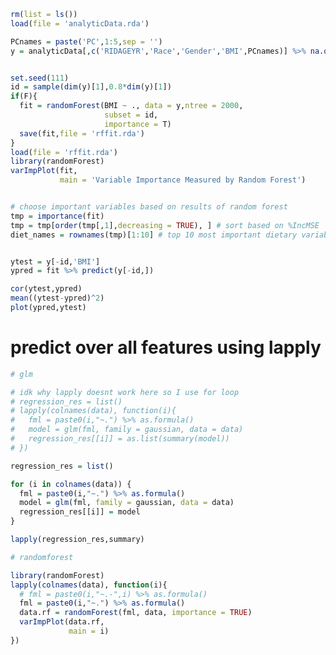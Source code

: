 


```r
rm(list = ls())
load(file = 'analyticData.rda')

PCnames = paste('PC',1:5,sep = '')
y = analyticData[,c('RIDAGEYR','Race','Gender','BMI',PCnames)] %>% na.omit()


set.seed(111)
id = sample(dim(y)[1],0.8*dim(y)[1])
if(F){
  fit = randomForest(BMI ~ ., data = y,ntree = 2000,
                     subset = id,
                     importance = T)
  save(fit,file = 'rffit.rda')
}
load(file = 'rffit.rda')
library(randomForest)
varImpPlot(fit,
           main = 'Variable Importance Measured by Random Forest')


# choose important variables based on results of random forest
tmp = importance(fit)
tmp = tmp[order(tmp[,1],decreasing = TRUE), ] # sort based on %IncMSE
diet_names = rownames(tmp)[1:10] # top 10 most important dietary variables


ytest = y[-id,'BMI']
ypred = fit %>% predict(y[-id,])

cor(ytest,ypred)
mean((ytest-ypred)^2)
plot(ypred,ytest)
```












# predict over all features using lapply

```r
# glm

# idk why lapply doesnt work here so I use for loop
# regression_res = list()
# lapply(colnames(data), function(i){
#   fml = paste0(i,"~.") %>% as.formula()
#   model = glm(fml, family = gaussian, data = data)
#   regression_res[[i]] = as.list(summary(model))
# })

regression_res = list()

for (i in colnames(data)) {
  fml = paste0(i,"~.") %>% as.formula()
  model = glm(fml, family = gaussian, data = data)
  regression_res[[i]] = model
}

lapply(regression_res,summary)

# randomforest

library(randomForest)
lapply(colnames(data), function(i){
  # fml = paste0(i,"~.-",i) %>% as.formula()
  fml = paste0(i,"~.") %>% as.formula()
  data.rf = randomForest(fml, data, importance = TRUE)
  varImpPlot(data.rf,
             main = i)
})
```

